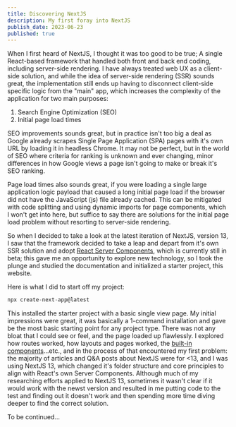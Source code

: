 ```yaml
---
title: Discovering NextJS
description: My first foray into NextJS
publish_date: 2023-06-23
published: true
---
```


When I first heard of NextJS, I thought it was too good to be true; A single React-based framework that handled both front and back end coding, including server-side rendering.
I have always treated web UX as a client-side solution, and while the idea of server-side rendering (SSR) sounds great, the implementation still ends up having to disconnect client-side specific logic from the "main" app,
which increases the complexity of the application for two main purposes:

1. Search Engine Optimization (SEO)
2. Initial page load times

SEO improvements sounds great, but in practice isn't too big a deal as Google already scrapes Single Page Application (SPA) pages with it's own URL by loading it in headless Chrome.
It may not be perfect, but in the world of SEO where criteria for ranking is unknown and ever changing, minor differences in how Google views a page isn't going to make or break it's SEO ranking.

Page load times also sounds great, if you were loading a single large application logic payload that caused a long initial page load if the browser did not have the JavaScript (js) file already cached.
This can be mitigated with code splitting and using dynamic imports for page components, which I won't get into here, but suffice to say there are solutions for the initial page load problem without resorting to server-side rendering.

So when I decided to take a look at the latest iteration of NextJS, version 13, I saw that the framework decided to take a leap and depart from it's own SSR solution and adopt
[React Server Components](https://react.dev/blog/2023/03/22/react-labs-what-we-have-been-working-on-march-2023#react-server-components), which is currently still in beta; this gave me an opportunity
to explore new technology, so I took the plunge and studied the documentation and initialized a starter project, this website.

Here is what I did to start off my project:

~~~js
npx create-next-app@latest
~~~

This installed the starter project with a basic single view page.  My initial impressions were great, it was basically a 1-command installation and gave be the most basic starting point
for any project type. There was not any bloat that I could see or feel, and the page loaded up flawlessly. I explored how routes worked, how layouts and pages worked, the
[built-in components](https://nextjs.org/docs/app/api-reference/components)...etc., and in the process of that encountered my first problem: the majority of articles and Q&A posts about NextJS were
for &lt;13, and I was using NextJS 13, which changed it's folder structure and core principles to align with React's own Server Components. Although much of my researching efforts applied to
NextJS 13, sometimes it wasn't clear if it would work with the newst version and resulted in me putting code to the test and finding out it doesn't work and then spending more time diving deeper to
find the correct solution.

To be continued...
